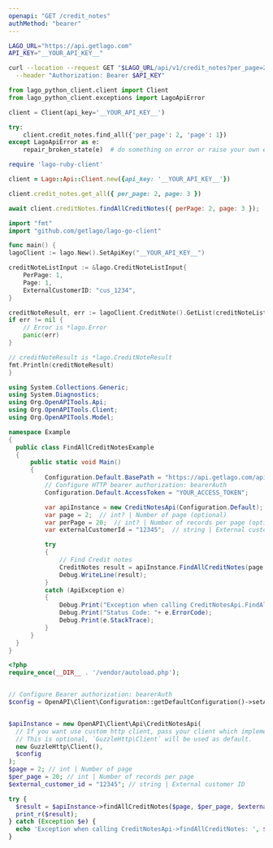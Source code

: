 ```yaml
---
openapi: "GET /credit_notes"
authMethod: "bearer"
---
```


<RequestExample>

```bash cURL
LAGO_URL="https://api.getlago.com"
API_KEY="__YOUR_API_KEY__"

curl --location --request GET "$LAGO_URL/api/v1/credit_notes?per_page=2&page=1" \
  --header "Authorization: Bearer $API_KEY"
```

```python Python
from lago_python_client.client import Client
from lago_python_client.exceptions import LagoApiError

client = Client(api_key='__YOUR_API_KEY__')

try:
    client.credit_notes.find_all({'per_page': 2, 'page': 1})
except LagoApiError as e:
    repair_broken_state(e)  # do something on error or raise your own exception
```

```ruby Ruby
require 'lago-ruby-client'

client = Lago::Api::Client.new({api_key: '__YOUR_API_KEY__'})

client.credit_notes.get_all({ per_page: 2, page: 3 })
```

```js Node.js
await client.creditNotes.findAllCreditNotes({ perPage: 2, page: 3 });
```

```go Go
import "fmt"
import "github.com/getlago/lago-go-client"

func main() {
lagoClient := lago.New().SetApiKey("__YOUR_API_KEY__")

creditNoteListInput := &lago.CreditNoteListInput{
    PerPage: 1,
    Page: 1,
    ExternalCustomerID: "cus_1234",
}

creditNoteResult, err := lagoClient.CreditNote().GetList(creditNoteListInput)
if err != nil {
    // Error is *lago.Error
    panic(err)
}

// creditNoteResult is *lago.CreditNoteResult
fmt.Println(creditNoteResult)
}
```

```csharp C#
using System.Collections.Generic;
using System.Diagnostics;
using Org.OpenAPITools.Api;
using Org.OpenAPITools.Client;
using Org.OpenAPITools.Model;

namespace Example
{
  public class FindAllCreditNotesExample
  {
      public static void Main()
      {
          Configuration.Default.BasePath = "https://api.getlago.com/api/v1";
          // Configure HTTP bearer authorization: bearerAuth
          Configuration.Default.AccessToken = "YOUR_ACCESS_TOKEN";

          var apiInstance = new CreditNotesApi(Configuration.Default);
          var page = 2;  // int? | Number of page (optional) 
          var perPage = 20;  // int? | Number of records per page (optional) 
          var externalCustomerId = "12345";  // string | External customer ID (optional) 

          try
          {
              // Find Credit notes
              CreditNotes result = apiInstance.FindAllCreditNotes(page, perPage, externalCustomerId);
              Debug.WriteLine(result);
          }
          catch (ApiException e)
          {
              Debug.Print("Exception when calling CreditNotesApi.FindAllCreditNotes: " + e.Message );
              Debug.Print("Status Code: "+ e.ErrorCode);
              Debug.Print(e.StackTrace);
          }
      }
  }
}
```

```php PHP
<?php
require_once(__DIR__ . '/vendor/autoload.php');


// Configure Bearer authorization: bearerAuth
$config = OpenAPI\Client\Configuration::getDefaultConfiguration()->setAccessToken('YOUR_ACCESS_TOKEN');


$apiInstance = new OpenAPI\Client\Api\CreditNotesApi(
  // If you want use custom http client, pass your client which implements `GuzzleHttp\ClientInterface`.
  // This is optional, `GuzzleHttp\Client` will be used as default.
  new GuzzleHttp\Client(),
  $config
);
$page = 2; // int | Number of page
$per_page = 20; // int | Number of records per page
$external_customer_id = "12345"; // string | External customer ID

try {
  $result = $apiInstance->findAllCreditNotes($page, $per_page, $external_customer_id);
  print_r($result);
} catch (Exception $e) {
  echo 'Exception when calling CreditNotesApi->findAllCreditNotes: ', $e->getMessage(), PHP_EOL;
}
```

</RequestExample>